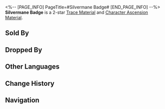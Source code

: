 <%-- [PAGE_INFO]
PageTitle=#Silvermane Badge#
[END_PAGE_INFO] --%>
{{Item Infobox
|title       = Silvermane Badge
|id          = 112001
|image       = Item Silvermane Badge.png
|type        = 
|invCategory = Upgrade Materials
|rarity      = 2
|effect      = Pin badge worn by soldiers of the Silvermane Guards. Crude material used for enhancement.
|description = It is full of scratches from the erosion of wind and snow.
|source1     = Everwinter Shadewalker and Incineration Shadewalker
|source2     = Silvermane Guards and vagrants
|source3     = Simulated Universe enemies
|source4     = Assignment rewards
|source5     = Embers Exchange
|source6     = [[Omni-Synthesizer]] &mdash; Material Exchange
|source7     = Calyx (Golden)
}}
{{Description|1=''"In ancient times, there was only one way Silvermane Guards could retire: death."''}}
'''Silvermane Badge''' is a 2-star [[Trace Material]] and [[Character Ascension Material]].

==Sold By==
{{Shop Availability}}

==Dropped By==
{{Dropped By}}

==Other Languages==
{{Other Languages
|en   = Silvermane Badge
|zhs  = 铁卫扣饰
|zht  = 鐵衛扣飾
|ja   = シルバーメインの釦
|ko   = 철위대 배지
|es   = Pin del guardia
|fr   = Badge de la crinière d'argent
|ru   = Значок Среброгривых Стражей
|th   = Silvermane Badge
|vi   = Ghim Cài Thiết Vệ
|de   = Anstecker der Silbermähnen-Wache
|id   = Silvermane Badge
|pt   = Distintivo Crinalva
}}

==Change History==
{{Change History|2.0}}

==Navigation==
{{Upgrade Material Navbox}}